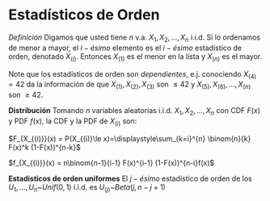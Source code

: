 # Estadísticos de Orden {#orden}

$Definición$
Digamos que usted tiene $n$ v.a. $X_1, X_2,...,X_n$ i.i.d. Si lo ordenamos de menor a mayor, el $i-ésimo$ elemento es el $i-ésimo$ estadístico de orden, denotado $X_{(i)}$. Entonces $X_{(1)}$ es el menor en la lista y $X_{(n)}$ es el mayor. 

Note que los estadísticos de orden son $dependientes$, e.j. conociendo $X_{(4)}=42$ da la información de que $X_{(1)}, X_{(2)}, X_{(3)}$ son $\leq 42$ y $X_{(5)}, X_{(6)},...,X_{(n)}$ son $\ge 42$. 

$\textbf{Distribución}$
Tomando $n$ variables aleatorias i.i.d. $X_{1}, X_2,...,X_n$ con CDF $F(x)$ y PDF $f(x)$, la CDF y la PDF de $X_{(i)}$ son:

$F_{X_{(i)}}(x) = P(X_{(i)}\le x)=\displaystyle\sum_{k=i}^{n} \binom{n}{k} F(x)^k (1-F(x))^{n-k}$

$f_{X_{(i)}}(x) = n\binom{n-1}{i-1} F(x)^{i-1} (1-F(x))^{n-i}f(x)$

$\textbf{Estadísticos de orden uniformes}$
El $j-ésimo$ estadístico de orden de los $U_1,...,U_n$~$Unif(0,1)$ i.i.d. es $U_{(j)}$~$Beta(j,n-j+1)$


